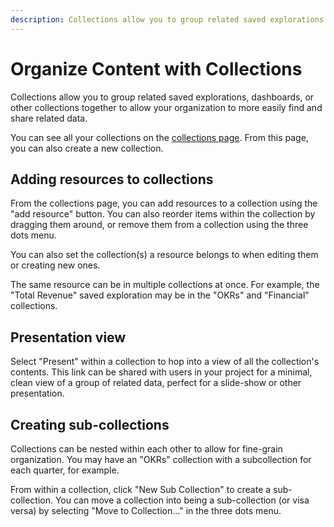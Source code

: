 ```yaml
---
description: Collections allow you to group related saved explorations dashboards, or other collections together to allow your organization to more easily find and share related data.
---
```


# Organize Content with Collections

Collections allow you to group related saved explorations, dashboards, or other collections
together to allow your organization to more easily find and share related data.

You can see all your collections on the [collections page](https://hashboard.com/app/p/collections).
From this page, you can also create a new collection.

## Adding resources to collections

From the collections page, you can add resources to a collection using the
"add resource" button. You can also reorder items within the collection by
dragging them around, or remove them from a collection using the three dots
menu.

You can also set the collection(s) a resource belongs to when editing them
or creating new ones.

The same resource can be in multiple collections at once. For example, the
"Total Revenue" saved exploration may be in the "OKRs" and "Financial" collections.

## Presentation view

Select "Present" within a collection to hop into a view of all the collection's
contents. This link can be shared with users in your project for a minimal,
clean view of a group of related data, perfect for a slide-show or other
presentation.

## Creating sub-collections

Collections can be nested within each other to allow for fine-grain organization.
You may have an "OKRs" collection with a subcollection for each quarter, for
example.

From within a collection, click "New Sub Collection" to create a sub-collection.
You can move a collection into being a sub-collection (or visa versa) by selecting
"Move to Collection..." in the three dots menu.
